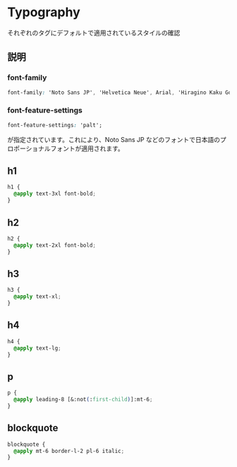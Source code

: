 

<Meta title="Typography" of={Typography} />

# Typography

それぞれのタグにデフォルトで適用されているスタイルの確認

## 説明

### font-family

```css
font-family: 'Noto Sans JP', 'Helvetica Neue', Arial, 'Hiragino Kaku Gothic ProN', 'Hiragino Sans', 'BIZ UDPGothic', Meiryo, sans-serif;
```

### font-feature-settings

```css
font-feature-settings: 'palt';
```

が指定されています。これにより、Noto Sans JP などのフォントで日本語のプロポーショナルフォントが適用されます。

## h1

<Story of={Typography.H1} name="H1" />

```css
h1 {
  @apply text-3xl font-bold;
}
```

## h2

<Story of={Typography.H2} name="H2" />

```css
h2 {
  @apply text-2xl font-bold;
}
```

## h3

<Story of={Typography.H3} name="H3" />

```css
h3 {
  @apply text-xl;
}
```

## h4

<Story of={Typography.H4} name="H4" />

```css
h4 {
  @apply text-lg;
}
```

## p

<Story of={Typography.P} name="P" />

```css
p {
  @apply leading-8 [&:not(:first-child)]:mt-6;
}
```

## blockquote

<Story of={Typography.Blockquote} name="Blockquote" />

```css
blockquote {
  @apply mt-6 border-l-2 pl-6 italic;
}
```
